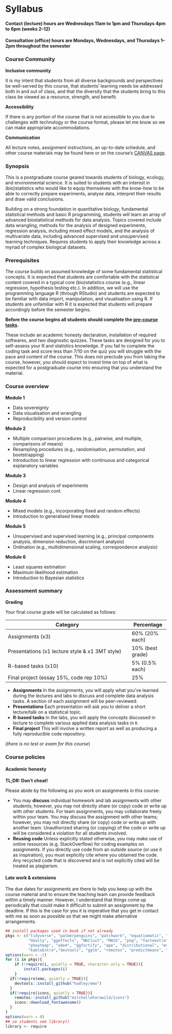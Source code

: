# Syllabus {-}

#### Contact (lecture) hours are **Wednesdays 11am to 1pm** and **Thursdays 4pm to 6pm** (weeks 2--12) {-}

#### Consultation (office) hours are **Mondays, Wednesdays, and Thursdays 1--2pm** throughout the semester {-}

### Course Community {-}


**Inclusive community**

It is my intent that students from all diverse backgrounds and perspectives be well-served by this course, that students’ learning needs be addressed both in and out of class, and that the diversity that the students bring to this class be viewed as a resource, strength, and benefit.

**Accessibility**

If there is any portion of the course that is not accessible to you due to challenges with technology or the course format, please let me know so we can make appropriate accommodations.

**Communication** 

All lecture notes, assignment instructions, an up-to-date schedule, and other course materials may be found here or on the course's [CANVAS page](https://canvas.auckland.ac.nz/courses/90399).

### Synopsis {-}

This is a postgraduate course geared towards students of biology, ecology, and environmental science. It is suited to students with an interest in (bio)statistics who would like to equip themselves with the know-how to be able to correctly prepare experiments, analyse data, interpret their results and draw valid conclusions. 

Building on a strong foundation in quantitative biology, fundamental statistical methods and basic R programming, students will learn an array of advanced biostatistical methods for data analysis. Topics covered include data wrangling, methods for the analysis of designed experiments, regression analysis, including mixed effect models, and the analysis of multivariate data, including advanced supervised and unsupervised learning techniques. Requires students to apply their knowledge across a myriad of complex biological datasets.

### Prerequisites {-}

The course builds on assumed knowledge of some fundamental statistical concepts. It is expected that students are comfortable with the statistical content covered in a typical core (bio)statistics course (e.g., linear regression, hypothesis testing etc.). In addition, we will use the programming language R (through RStudio) and students are expected to be familiar with data import, manipulation, and visualisation using R. If students are unfamiliar with R it is expected that students will prepare accordingly before the semester begins.

**Before the course begins all students should complete the [pre-course tasks](https://canvas.auckland.ac.nz/courses/90399/modules/253015?wrap=1).**

These include an academic honesty declaration, installation of required softwares, and two diagnostic quizzes. These tasks are designed for you to self-assess your R and statistics knowledge. If you fail to complete the coding task and score less than 7/10 on the quiz you will struggle with the pace and content of the course. This does not preclude you from taking the course, however, you should expect to invest time on top of what is expected for a postgraduate course into ensuring that you understand the material.

### Course overview {-}

**Module 1**

 + Data sovereignty
 + Data visualisation and wrangling
 + Reproducibility and version control

**Module 2**

 + Multiple comparison procedures (e.g., pairwise, and multiple, comparisons of means)
 + Resampling procedures (e.g., randomisation, permutation, and bootstrapping)
 + Introduction to linear regression with continuous and categorical explanatory variables

**Module 3** 

 + Design and analysis of experiments
 + Linear regression cont.
 
**Module 4**
 
 + Mixed models (e.g., incorporating fixed and random effects)
 + Introduction to generalised linear models
 
**Module 5**  

 + Unsupervised and supervised learning (e.g., principal components analysis, dimension reduction,  discriminant analysis)
 + Ordination (e.g., multidimensional scaling, correspondence analysis)

**Module 6**   

 + Least squares estimation
 + Maximum likelihood estimation
 + Introduction to Bayesian statistics



### Assessment summary {-}

**Grading**

Your final course grade will be calculated as follows:

| Category                                             |Percentage      |
| ---------------------------------------------------- |----------------|
| Assignments (x3)                                     |60% (20% each)  |
| Presentations (x1 lecture style & x1 3MT style)      |10% (best grade)|
| R-based tasks (x10)                                  |5% (0.5% each)  |
| Final project (essay 15%, code rep 10%)              |25%             |

 + **Assignments** In the assignments, you will apply what you’ve learned during the lectures and labs to discuss and complete data analysis tasks. A section of each assignment will be peer-reviewed.
 + **Presentations** Each presentation will ask you to deliver a short lecture/talk on a statistical topic.
 + **R-based tasks** In the labs, you will apply the concepts discussed in lecture to complete various applied data analysis tasks in `R`.
 + **Final project** This will involve a written report as well as producing a fully reproducible code repository. 
 
(*there is no test or exam for this course*)
 

### Course policies {-}

#### Academic honesty

**TL;DR: Don’t cheat!**

Please abide by the following as you work on assignments in this course:

 + You may **discuss** individual homework and lab assignments with other students; however, you may not directly share (or copy) code or write up with other students. For team assignments, you may collaborate freely within your team. You may discuss the assignment with other teams; however, you may not directly share (or copy) code or write up with another team. Unauthorized sharing (or copying) of the code or write up will be considered a violation for all students involved.
 + **Reusing code** Unless explicitly stated otherwise, you may make use of online resources (e.g. StackOverflow) for coding examples on assignments. If you directly use code from an outside source (or use it as inspiration), you must explicitly cite where you obtained the code. Any recycled code that is discovered and is not explicitly cited will be treated as plagiarism.

#### Late work & extensions

The due dates for assignments are there to help you keep up with the course material and to ensure the teaching team can provide feedback within a timely manner. However, I understand that things come up periodically that could make it difficult to submit an assignment by the deadline. If this is the case for you it is imperative that you get in contact with me as soon as possible so that we might make alternative arrangements.





```r
## install packages used in book if not already
pkgs <- c("tidyverse", "palmerpenguins", "patchwork", "equatiomatic", "vegan",
          "GGally", "ggeffects", "NbClust", "MASS", "png", "factoextra", "lme4",
          "pheatmap", "ade4", "ggfortify", "ape", "distributional", "emmeans", "tufte",
          "kableExtra","devtools", "gglm", "remotes", "predictmeans", "lmerTest")
options(warn = -1)
for (i in pkgs){
    if (!require(i, quietly = TRUE, character.only = TRUE)){
        install.packages(i)
    }
  if(!require(emo, quietly = TRUE)){
    devtools::install_github("hadley/emo")
  }
  if(!require(icons, quietly = TRUE)){
    remotes::install_github("mitchelloharawild/icons")
    icons::download_fontawesome()
  }
}
options(warn = 0)
## so students see library()
library <- require
```







